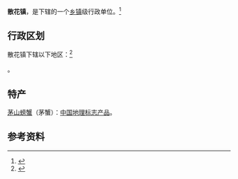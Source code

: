 {{中国乡级行政区|42/11/25/110/000}}

'''散花镇'''，是{{PRC admin/fullname|42/11/25/110/000|3}}下辖的一个[[乡镇|乡镇]]级行政单位。<ref>{{PRC admin/ref sgc|{{PRC admin/parent|42/11/25/110/000}}}}</ref>

== 行政区划 ==

散花镇下辖以下地区：<ref>{{PRC admin/ref sgc|42/11/25/110/000}}</ref>

{{PRC admin/children|42/11/25/110/000}}。

==特产==
[[茅山螃蟹|茅山螃蟹]]（茅蟹）：[[中国地理标志产品|中国地理标志产品]]。


==参考资料==
{{reflist}}

{{PRC admin/navcat|42/11/25/110/000}}